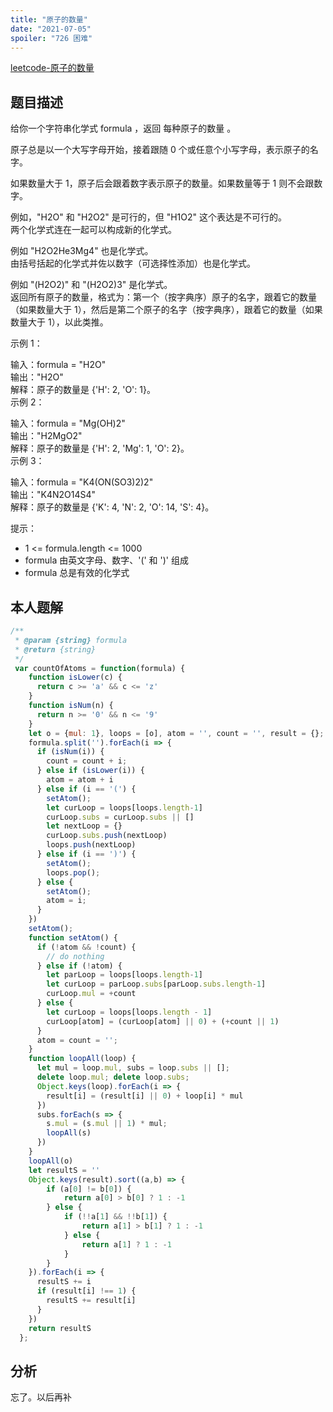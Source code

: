 ```yaml
---
title: "原子的数量"
date: "2021-07-05"
spoiler: "726 困难"
---
```


[leetcode-原子的数量](https://leetcode.cn/problems/number-of-atoms/description/)

## 题目描述

给你一个字符串化学式 formula ，返回 每种原子的数量 。  
  
原子总是以一个大写字母开始，接着跟随 0 个或任意个小写字母，表示原子的名字。  
  
如果数量大于 1，原子后会跟着数字表示原子的数量。如果数量等于 1 则不会跟数字。  
  
例如，"H2O" 和 "H2O2" 是可行的，但 "H1O2" 这个表达是不可行的。  
两个化学式连在一起可以构成新的化学式。  
  
例如 "H2O2He3Mg4" 也是化学式。  
由括号括起的化学式并佐以数字（可选择性添加）也是化学式。  
  
例如 "(H2O2)" 和 "(H2O2)3" 是化学式。  
返回所有原子的数量，格式为：第一个（按字典序）原子的名字，跟着它的数量（如果数量大于 1），然后是第二个原子的名字（按字典序），跟着它的数量（如果数量大于 1），以此类推。  
  
   
  
示例 1：  
  
输入：formula = "H2O"  
输出："H2O"  
解释：原子的数量是 \{'H': 2, 'O': 1}。  
示例 2：  
  
输入：formula = "Mg(OH)2"  
输出："H2MgO2"  
解释：原子的数量是 \{'H': 2, 'Mg': 1, 'O': 2}。  
示例 3：  
  
输入：formula = "K4(ON(SO3)2)2"  
输出："K4N2O14S4"  
解释：原子的数量是 \{'K': 4, 'N': 2, 'O': 14, 'S': 4}。  
   
  
提示：  
  
* 1 \<= formula.length \<= 1000  
* formula 由英文字母、数字、'(' 和 ')' 组成  
* formula 总是有效的化学式  

## 本人题解

```javascript
/**
 * @param {string} formula
 * @return {string}
 */
 var countOfAtoms = function(formula) {
    function isLower(c) {
      return c >= 'a' && c <= 'z' 
    }
    function isNum(n) {
      return n >= '0' && n <= '9'
    }
    let o = {mul: 1}, loops = [o], atom = '', count = '', result = {};
    formula.split('').forEach(i => {
      if (isNum(i)) {
        count = count + i;
      } else if (isLower(i)) {
        atom = atom + i
      } else if (i == '(') {
        setAtom();
        let curLoop = loops[loops.length-1]
        curLoop.subs = curLoop.subs || []
        let nextLoop = {}
        curLoop.subs.push(nextLoop)
        loops.push(nextLoop)
      } else if (i == ')') {
        setAtom();
        loops.pop();
      } else {
        setAtom();
        atom = i;
      }
    })
    setAtom();
    function setAtom() {
      if (!atom && !count) {
        // do nothing
      } else if (!atom) {
        let parLoop = loops[loops.length-1]
        let curLoop = parLoop.subs[parLoop.subs.length-1]
        curLoop.mul = +count
      } else {
        let curLoop = loops[loops.length - 1]
        curLoop[atom] = (curLoop[atom] || 0) + (+count || 1)
      }
      atom = count = '';
    }
    function loopAll(loop) {
      let mul = loop.mul, subs = loop.subs || [];
      delete loop.mul; delete loop.subs;
      Object.keys(loop).forEach(i => {
        result[i] = (result[i] || 0) + loop[i] * mul
      })
      subs.forEach(s => {
        s.mul = (s.mul || 1) * mul;
        loopAll(s)
      })
    }
    loopAll(o)
    let resultS = ''
    Object.keys(result).sort((a,b) => {
        if (a[0] != b[0]) {
            return a[0] > b[0] ? 1 : -1
        } else {
            if (!!a[1] && !!b[1]) {
                return a[1] > b[1] ? 1 : -1
            } else {
                return a[1] ? 1 : -1
            }
        }
    }).forEach(i => {
      resultS += i
      if (result[i] !== 1) {
        resultS += result[i]
      }
    })
    return resultS
  };
```

## 分析

忘了。以后再补